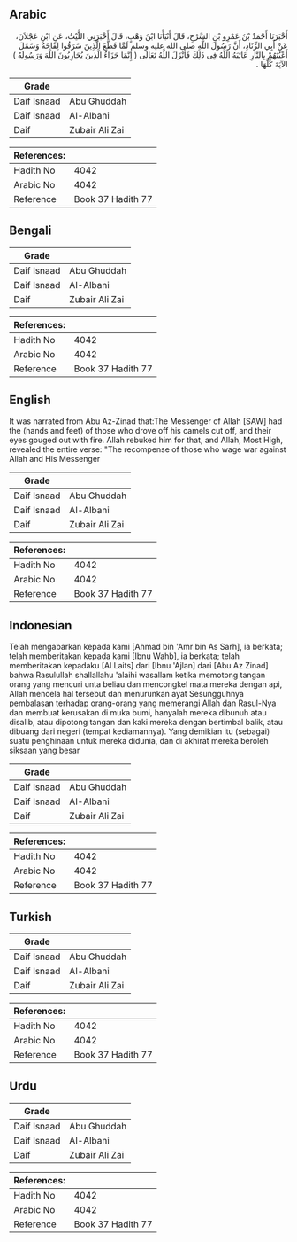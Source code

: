 ## Arabic


<div dir="rtl" lang="ar" style={{fontSize:'larger',backgroundColor:'#f8f9fa',padding:20}}>
أَخْبَرَنَا أَحْمَدُ بْنُ عَمْرِو بْنِ السَّرْحِ، قَالَ أَنْبَأَنَا ابْنُ وَهْبٍ، قَالَ أَخْبَرَنِي اللَّيْثُ، عَنِ ابْنِ عَجْلاَنَ، عَنْ أَبِي الزِّنَادِ، أَنَّ رَسُولَ اللَّهِ صلى الله عليه وسلم لَمَّا قَطَّعَ الَّذِينَ سَرَقُوا لِقَاحَهُ وَسَمَلَ أَعْيُنَهُمْ بِالنَّارِ عَاتَبَهُ اللَّهُ فِي ذَلِكَ فَأَنْزَلَ اللَّهُ تَعَالَى ‏(‏ إِنَّمَا جَزَاءُ الَّذِينَ يُحَارِبُونَ اللَّهَ وَرَسُولَهُ ‏)‏ الآيَةَ كُلَّهَا ‏.‏
</div>
<div style={{backgroundColor:'#f8f9fa',padding:20, marginBottom: 10}}><table> <thead> <tr> <th>Grade</th> <th></th> </tr> </thead> <tbody> <tr><td>Daif Isnaad</td><td>Abu Ghuddah</td></tr><tr><td>Daif Isnaad</td><td>Al-Albani</td></tr><tr><td>Daif</td><td>Zubair Ali Zai</td></tr></tbody></table><table> <thead> <tr> <th>References:</th> <th></th> </tr> </thead> <tbody><tr><td>Hadith No</td><td>4042</td></tr><tr><td>Arabic No</td><td>4042</td></tr><tr><td>Reference</td><td>Book 37 Hadith 77</td></tr></tbody></table></div>

## Bengali


<div dir="ltr" lang="bn" style={{fontSize:'larger',backgroundColor:'#f8f9fa',padding:20}}>

</div>
<div style={{backgroundColor:'#f8f9fa',padding:20, marginBottom: 10}}><table> <thead> <tr> <th>Grade</th> <th></th> </tr> </thead> <tbody> <tr><td>Daif Isnaad</td><td>Abu Ghuddah</td></tr><tr><td>Daif Isnaad</td><td>Al-Albani</td></tr><tr><td>Daif</td><td>Zubair Ali Zai</td></tr></tbody></table><table> <thead> <tr> <th>References:</th> <th></th> </tr> </thead> <tbody><tr><td>Hadith No</td><td>4042</td></tr><tr><td>Arabic No</td><td>4042</td></tr><tr><td>Reference</td><td>Book 37 Hadith 77</td></tr></tbody></table></div>

## English


<div dir="ltr" lang="en" style={{fontSize:'larger',backgroundColor:'#f8f9fa',padding:20}}>
It was narrated from Abu Az-Zinad that:The Messenger of Allah [SAW] had the (hands and feet) of those who drove off his camels cut off, and their eyes gouged out with fire. Allah rebuked him for that, and Allah, Most High, revealed the entire verse: "The recompense of those who wage war against Allah and His Messenger
</div>
<div style={{backgroundColor:'#f8f9fa',padding:20, marginBottom: 10}}><table> <thead> <tr> <th>Grade</th> <th></th> </tr> </thead> <tbody> <tr><td>Daif Isnaad</td><td>Abu Ghuddah</td></tr><tr><td>Daif Isnaad</td><td>Al-Albani</td></tr><tr><td>Daif</td><td>Zubair Ali Zai</td></tr></tbody></table><table> <thead> <tr> <th>References:</th> <th></th> </tr> </thead> <tbody><tr><td>Hadith No</td><td>4042</td></tr><tr><td>Arabic No</td><td>4042</td></tr><tr><td>Reference</td><td>Book 37 Hadith 77</td></tr></tbody></table></div>

## Indonesian


<div dir="ltr" lang="id" style={{fontSize:'larger',backgroundColor:'#f8f9fa',padding:20}}>
Telah mengabarkan kepada kami [Ahmad bin 'Amr bin As Sarh], ia berkata; telah memberitakan kepada kami [Ibnu Wahb], ia berkata; telah memberitakan kepadaku [Al Laits] dari [Ibnu 'Ajlan] dari [Abu Az Zinad] bahwa Rasulullah shallallahu 'alaihi wasallam ketika memotong tangan orang yang mencuri unta beliau dan mencongkel mata mereka dengan api, Allah mencela hal tersebut dan menurunkan ayat Sesungguhnya pembalasan terhadap orang-orang yang memerangi Allah dan Rasul-Nya dan membuat kerusakan di muka bumi, hanyalah mereka dibunuh atau disalib, atau dipotong tangan dan kaki mereka dengan bertimbal balik, atau dibuang dari negeri (tempat kediamannya). Yang demikian itu (sebagai) suatu penghinaan untuk mereka didunia, dan di akhirat mereka beroleh siksaan yang besar
</div>
<div style={{backgroundColor:'#f8f9fa',padding:20, marginBottom: 10}}><table> <thead> <tr> <th>Grade</th> <th></th> </tr> </thead> <tbody> <tr><td>Daif Isnaad</td><td>Abu Ghuddah</td></tr><tr><td>Daif Isnaad</td><td>Al-Albani</td></tr><tr><td>Daif</td><td>Zubair Ali Zai</td></tr></tbody></table><table> <thead> <tr> <th>References:</th> <th></th> </tr> </thead> <tbody><tr><td>Hadith No</td><td>4042</td></tr><tr><td>Arabic No</td><td>4042</td></tr><tr><td>Reference</td><td>Book 37 Hadith 77</td></tr></tbody></table></div>

## Turkish


<div dir="ltr" lang="tr" style={{fontSize:'larger',backgroundColor:'#f8f9fa',padding:20}}>

</div>
<div style={{backgroundColor:'#f8f9fa',padding:20, marginBottom: 10}}><table> <thead> <tr> <th>Grade</th> <th></th> </tr> </thead> <tbody> <tr><td>Daif Isnaad</td><td>Abu Ghuddah</td></tr><tr><td>Daif Isnaad</td><td>Al-Albani</td></tr><tr><td>Daif</td><td>Zubair Ali Zai</td></tr></tbody></table><table> <thead> <tr> <th>References:</th> <th></th> </tr> </thead> <tbody><tr><td>Hadith No</td><td>4042</td></tr><tr><td>Arabic No</td><td>4042</td></tr><tr><td>Reference</td><td>Book 37 Hadith 77</td></tr></tbody></table></div>

## Urdu


<div dir="rtl" lang="ur" style={{fontSize:'larger',backgroundColor:'#f8f9fa',padding:20}}>

</div>
<div style={{backgroundColor:'#f8f9fa',padding:20, marginBottom: 10}}><table> <thead> <tr> <th>Grade</th> <th></th> </tr> </thead> <tbody> <tr><td>Daif Isnaad</td><td>Abu Ghuddah</td></tr><tr><td>Daif Isnaad</td><td>Al-Albani</td></tr><tr><td>Daif</td><td>Zubair Ali Zai</td></tr></tbody></table><table> <thead> <tr> <th>References:</th> <th></th> </tr> </thead> <tbody><tr><td>Hadith No</td><td>4042</td></tr><tr><td>Arabic No</td><td>4042</td></tr><tr><td>Reference</td><td>Book 37 Hadith 77</td></tr></tbody></table></div>